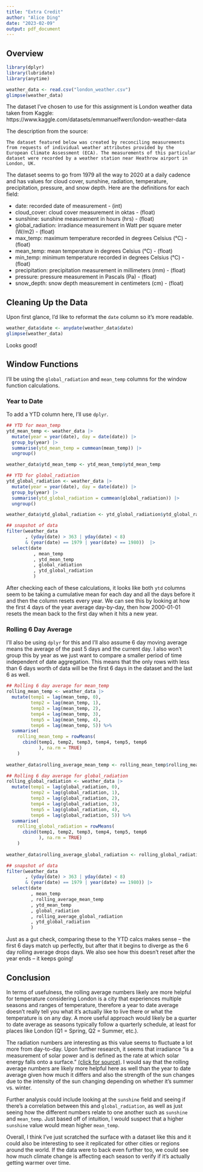 ```yaml
---
title: "Extra Credit"
author: "Alice Ding"
date: "2023-02-09"
output: pdf_document
---
```

## Overview

```r
library(dplyr)
library(lubridate)
library(anytime)
```

```r
weather_data <- read.csv("london_weather.csv")
glimpse(weather_data)
```

The dataset I've chosen to use for this assignment is London weather data taken from Kaggle: https://www.kaggle.com/datasets/emmanuelfwerr/london-weather-data

The description from the source:

```The dataset featured below was created by reconciling measurements from requests of individual weather attributes provided by the European Climate Assessment (ECA). The measurements of this particular dataset were recorded by a weather station near Heathrow airport in London, UK.```

The dataset seems to go from 1979 all the way to 2020 at a daily cadence and has values for cloud cover, sunshine, radiation, temperature, precipitation, pressure, and snow depth. Here are the definitions for each field:

- date: recorded date of measurement - (int)
- cloud_cover: cloud cover measurement in oktas - (float)
- sunshine: sunshine measurement in hours (hrs) - (float)
- global_radiation: irradiance measurement in Watt per square meter (W/m2) - (float)
- max_temp: maximum temperature recorded in degrees Celsius (°C) - (float)
- mean_temp: mean temperature in degrees Celsius (°C) - (float)
- min_temp: minimum temperature recorded in degrees Celsius (°C) - (float)
- precipitation: precipitation measurement in millimeters (mm) - (float)
- pressure: pressure measurement in Pascals (Pa) - (float)
- snow_depth: snow depth measurement in centimeters (cm) - (float)

## Cleaning Up the Data

Upon first glance, I'd like to reformat the `date` column so it's more readable.

```r
weather_data$date <- anydate(weather_data$date)
glimpse(weather_data)
```
Looks good!

## Window Functions

I'll be using the `global_radiation` and `mean_temp` columns for the window function calculations.

### Year to Date

To add a YTD column here, I'll use `dplyr`.

```r
## YTD for mean_temp
ytd_mean_temp <- weather_data |>
  mutate(year = year(date), day = date(date)) |>
  group_by(year) |>
  summarise(ytd_mean_temp = cummean(mean_temp)) |>
  ungroup()

weather_data$ytd_mean_temp <- ytd_mean_temp$ytd_mean_temp

## YTD for global_radiation
ytd_global_radiation <- weather_data |>
  mutate(year = year(date), day = date(date)) |>
  group_by(year) |>
  summarise(ytd_global_radiation = cummean(global_radiation)) |>
  ungroup()

weather_data$ytd_global_radiation <- ytd_global_radiation$ytd_global_radiation

## snapshot of data
filter(weather_data
       , (yday(date) > 363 | yday(date) < 8) 
       & (year(date) == 1979 | year(date) == 1980))  |> 
  select(date
          , mean_temp
          , ytd_mean_temp
          , global_radiation
          , ytd_global_radiation
          )
```
After checking each of these calculations, it looks like both `ytd` columns seem to be taking a cumulative mean for each day and all the days before it and then the column resets every year. We can see this by looking at how the first 4 days of the year average day-by-day, then how 2000-01-01 resets the mean back to the first day when it hits a new year.

### Rolling 6 Day Average

I'll also be using `dplyr` for this and I'll also assume 6 day moving average means the average of the past 5 days and the current day. I also won't group this by year as we just want to compare a smaller period of time independent of date aggregation. This means that the only rows with less than 6 days worth of data will be the first 6 days in the dataset and the last 6 as well.

```r
## Rolling 6 day average for mean_temp
rolling_mean_temp <- weather_data |>
  mutate(temp1 = lag(mean_temp, 0), 
         temp2 = lag(mean_temp, 1),
         temp3 = lag(mean_temp, 2),
         temp4 = lag(mean_temp, 3),
         temp5 = lag(mean_temp, 4),
         temp6 = lag(mean_temp, 5)) %>%
  summarise(
    rolling_mean_temp = rowMeans(
      cbind(temp1, temp2, temp3, temp4, temp5, temp6
            ), na.rm = TRUE)
    )
  
weather_data$rolling_average_mean_temp <- rolling_mean_temp$rolling_mean_temp

## Rolling 6 day average for global_radiation
rolling_global_radiation <- weather_data |>
  mutate(temp1 = lag(global_radiation, 0), 
         temp2 = lag(global_radiation, 1),
         temp3 = lag(global_radiation, 2),
         temp4 = lag(global_radiation, 3),
         temp5 = lag(global_radiation, 4),
         temp6 = lag(global_radiation, 5)) %>%
  summarise(
    rolling_global_radiation = rowMeans(
      cbind(temp1, temp2, temp3, temp4, temp5, temp6
            ), na.rm = TRUE)
    )
  
weather_data$rolling_average_global_radiation <- rolling_global_radiation$rolling_global_radiation

## snapshot of data
filter(weather_data
       , (yday(date) > 363 | yday(date) < 8) 
       & (year(date) == 1979 | year(date) == 1980)) |> 
  select(date
         , mean_temp
         , rolling_average_mean_temp
         , ytd_mean_temp
         , global_radiation
         , rolling_average_global_radiation
         , ytd_global_radiation
         )
```

Just as a gut check, comparing these to the YTD calcs makes sense -- the first 6 days match up perfectly, but after that it begins to diverge as the 6 day rolling average drops days. We also see how this doesn't reset after the year ends -- it keeps going!

## Conclusion

In terms of usefulness, the rolling average numbers likely are more helpful for temperature considering London is a city that experiences multiple seasons and ranges of temperature, therefore a year to date average doesn't really tell you what it's actually like to live there or what the temperature is on any day. A more useful approach would likely be a quarter to date average as seasons typically follow a quarterly schedule, at least for places like London (Q1 = Spring, Q2 = Summer, etc.). 

The radiation numbers are interesting as this value seems to fluctuate a lot more from day-to-day. Upon further research, it seems that irradiance "is a measurement of solar power and is defined as the rate at which solar energy falls onto a surface." [(click for source)](https://www.3tier.com/en/support/solar-online-tools/what-are-units-solar-irradiance/). I would say that the rolling average numbers are likely more helpful here as well than the year to date average given how much it differs and also the strength of the sun changes due to the intensity of the sun changing depending on whether it's summer vs. winter.

Further analysis could include looking at the `sunshine` field and seeing if there's a correlation between this and `global_radiation`, as well as just seeing how the different numbers relate to one another such as `sunshine` and `mean_temp`. Just based off of intuition, I would suspect that a higher `sunshine` value would mean higher `mean_temp`.

Overall, I think I've just scratched the surface with a dataset like this and it could also be interesting to see it replicated for other cities or regions around the world. If the data were to back even further too, we could see how much climate change is affecting each season to verify if it's actually getting warmer over time.